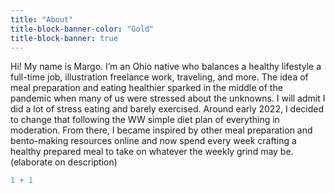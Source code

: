 ```yaml
---
title: "About"
title-block-banner-color: "Gold"
title-block-banner: true
---
```


Hi! My name is Margo. 
I'm an Ohio native who balances a healthy lifestyle a full-time job, illustration freelance work, traveling, and more. The idea of meal preparation and eating healthier sparked in the middle of the pandemic when many of us were stressed about the unknowns. I will admit I did a lot of stress eating and barely exercised. Around early 2022, I decided to change that following the WW simple diet plan of everything in moderation. From there, I became inspired by other meal preparation and bento-making resources online and now spend every week crafting a healthy prepared meal to take on whatever the weekly grind may be. 
(elaborate on description)


```r
1 + 1
```
